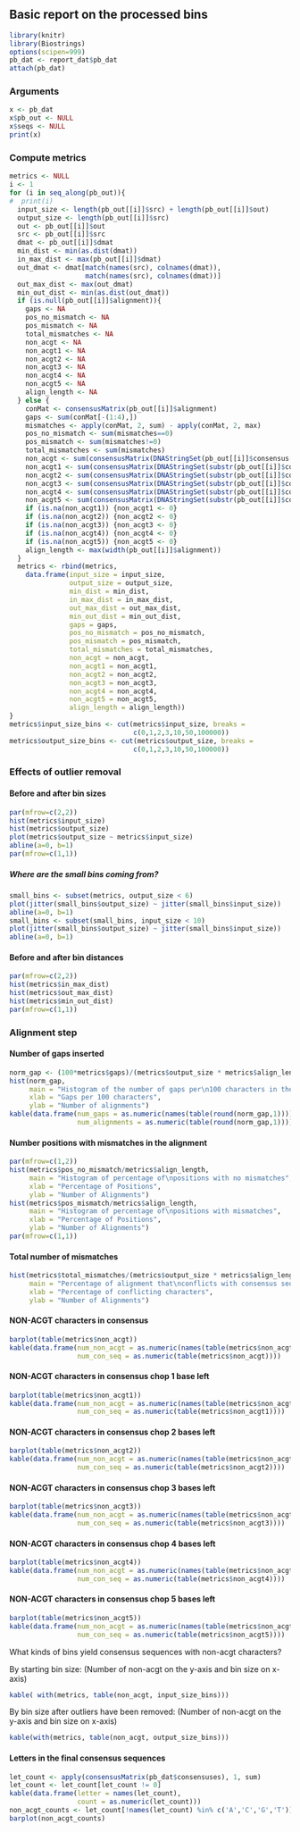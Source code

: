 ## Basic report on the processed bins

```r
library(knitr)
library(Biostrings)
options(scipen=999)
pb_dat <- report_dat$pb_dat
attach(pb_dat)
```

### Arguments

```r
x <- pb_dat
x$pb_out <- NULL
x$seqs <- NULL
print(x)
```

### Compute metrics

```r
metrics <- NULL
i <- 1
for (i in seq_along(pb_out)){
#  print(i)
  input_size <- length(pb_out[[i]]$src) + length(pb_out[[i]]$out)
  output_size <- length(pb_out[[i]]$src)
  out <- pb_out[[i]]$out
  src <- pb_out[[i]]$src
  dmat <- pb_out[[i]]$dmat
  min_dist <- min(as.dist(dmat))
  in_max_dist <- max(pb_out[[i]]$dmat)
  out_dmat <- dmat[match(names(src), colnames(dmat)), 
                   match(names(src), colnames(dmat))]
  out_max_dist <- max(out_dmat)
  min_out_dist <- min(as.dist(out_dmat))
  if (is.null(pb_out[[i]]$alignment)){
    gaps <- NA
    pos_no_mismatch <- NA
    pos_mismatch <- NA
    total_mismatches <- NA
    non_acgt <- NA
    non_acgt1 <- NA
    non_acgt2 <- NA
    non_acgt3 <- NA
    non_acgt4 <- NA
    non_acgt5 <- NA
    align_length <- NA
  } else {
    conMat <- consensusMatrix(pb_out[[i]]$alignment)
    gaps <- sum(conMat[-(1:4),])
    mismatches <- apply(conMat, 2, sum) - apply(conMat, 2, max)
    pos_no_mismatch <- sum(mismatches==0)
    pos_mismatch <- sum(mismatches!=0)
    total_mismatches <- sum(mismatches)
    non_acgt <- sum(consensusMatrix(DNAStringSet(pb_out[[i]]$consensus[[1]]))[-(1:4),])
    non_acgt1 <- sum(consensusMatrix(DNAStringSet(substr(pb_out[[i]]$consensus[[1]], 2, 10000)))[-(1:4),])
    non_acgt2 <- sum(consensusMatrix(DNAStringSet(substr(pb_out[[i]]$consensus[[1]], 3, 10000)))[-(1:4),])
    non_acgt3 <- sum(consensusMatrix(DNAStringSet(substr(pb_out[[i]]$consensus[[1]], 4, 10000)))[-(1:4),])
    non_acgt4 <- sum(consensusMatrix(DNAStringSet(substr(pb_out[[i]]$consensus[[1]], 5, 10000)))[-(1:4),])
    non_acgt5 <- sum(consensusMatrix(DNAStringSet(substr(pb_out[[i]]$consensus[[1]], 6, 10000)))[-(1:4),])
    if (is.na(non_acgt1)) {non_acgt1 <- 0}
    if (is.na(non_acgt2)) {non_acgt2 <- 0}
    if (is.na(non_acgt3)) {non_acgt3 <- 0}
    if (is.na(non_acgt4)) {non_acgt4 <- 0}
    if (is.na(non_acgt5)) {non_acgt5 <- 0}
    align_length <- max(width(pb_out[[i]]$alignment))
  }
  metrics <- rbind(metrics,
    data.frame(input_size = input_size,
               output_size = output_size,
               min_dist = min_dist,
               in_max_dist = in_max_dist,
               out_max_dist = out_max_dist,
               min_out_dist = min_out_dist,
               gaps = gaps,
               pos_no_mismatch = pos_no_mismatch,
               pos_mismatch = pos_mismatch,
               total_mismatches = total_mismatches,
               non_acgt = non_acgt,
               non_acgt1 = non_acgt1,
               non_acgt2 = non_acgt2,
               non_acgt3 = non_acgt3,
               non_acgt4 = non_acgt4,
               non_acgt5 = non_acgt5,
               align_length = align_length))
}
metrics$input_size_bins <- cut(metrics$input_size, breaks =
                               c(0,1,2,3,10,50,100000))
metrics$output_size_bins <- cut(metrics$output_size, breaks =
                               c(0,1,2,3,10,50,100000))
```

### Effects of outlier removal

#### Before and after bin sizes

```r
par(mfrow=c(2,2))
hist(metrics$input_size)
hist(metrics$output_size)
plot(metrics$output_size ~ metrics$input_size)
abline(a=0, b=1)
par(mfrow=c(1,1))
```

##### Where are the small bins coming from?

```r
small_bins <- subset(metrics, output_size < 6)
plot(jitter(small_bins$output_size) ~ jitter(small_bins$input_size))
abline(a=0, b=1)
small_bins <- subset(small_bins, input_size < 10)
plot(jitter(small_bins$output_size) ~ jitter(small_bins$input_size))
abline(a=0, b=1)
```

#### Before and after bin distances

```r
par(mfrow=c(2,2))
hist(metrics$in_max_dist)
hist(metrics$out_max_dist)
hist(metrics$min_out_dist)
par(mfrow=c(1,1))
```

### Alignment step

#### Number of gaps inserted

```r
norm_gap <- (100*metrics$gaps)/(metrics$output_size * metrics$align_length)
hist(norm_gap,
     main = "Histogram of the number of gaps per\n100 characters in the alignment",
     xlab = "Gaps per 100 characters",
     ylab = "Number of alignments")
kable(data.frame(num_gaps = as.numeric(names(table(round(norm_gap,1)))),
                 num_alignments = as.numeric(table(round(norm_gap,1)))))
```

#### Number positions with mismatches in the alignment

```r
par(mfrow=c(1,2))
hist(metrics$pos_no_mismatch/metrics$align_length,
     main = "Histogram of percentage of\npositions with no mismatches",
     xlab = "Percentage of Positions",
     ylab = "Number of Alignments")
hist(metrics$pos_mismatch/metrics$align_length,
     main = "Histogram of percentage of\npositions with mismatches",
     xlab = "Percentage of Positions",
     ylab = "Number of Alignments")
par(mfrow=c(1,1))
```

#### Total number of mismatches

```r
hist(metrics$total_mismatches/(metrics$output_size * metrics$align_length),
     main = "Percentage of alignment that\nconflicts with consensus sequence",
     xlab = "Percentage of conflicting characters",
     ylab = "Number of Alignments")
```

#### NON-ACGT characters in consensus

```r
barplot(table(metrics$non_acgt))
kable(data.frame(num_non_acgt = as.numeric(names(table(metrics$non_acgt))),
                 num_con_seq = as.numeric(table(metrics$non_acgt))))
```

#### NON-ACGT characters in consensus chop 1 base left

```r
barplot(table(metrics$non_acgt1))
kable(data.frame(num_non_acgt = as.numeric(names(table(metrics$non_acgt1))),
                 num_con_seq = as.numeric(table(metrics$non_acgt1))))
```

#### NON-ACGT characters in consensus chop 2 bases left

```r
barplot(table(metrics$non_acgt2))
kable(data.frame(num_non_acgt = as.numeric(names(table(metrics$non_acgt2))),
                 num_con_seq = as.numeric(table(metrics$non_acgt2))))
```

#### NON-ACGT characters in consensus chop 3 bases left

```r
barplot(table(metrics$non_acgt3))
kable(data.frame(num_non_acgt = as.numeric(names(table(metrics$non_acgt3))),
                 num_con_seq = as.numeric(table(metrics$non_acgt3))))
```

#### NON-ACGT characters in consensus chop 4 bases left

```r
barplot(table(metrics$non_acgt4))
kable(data.frame(num_non_acgt = as.numeric(names(table(metrics$non_acgt4))),
                 num_con_seq = as.numeric(table(metrics$non_acgt4))))
```

#### NON-ACGT characters in consensus chop 5 bases left

```r
barplot(table(metrics$non_acgt5))
kable(data.frame(num_non_acgt = as.numeric(names(table(metrics$non_acgt5))),
                 num_con_seq = as.numeric(table(metrics$non_acgt5))))
```

What kinds of bins yield consensus sequences with non-acgt characters?

By starting bin size: (Number of non-acgt on the y-axis and bin size on x-axis)
```r
kable( with(metrics, table(non_acgt, input_size_bins)))
```

By bin size after outliers have been removed: (Number of non-acgt on the y-axis and bin size on x-axis)
```r
kable(with(metrics, table(non_acgt, output_size_bins)))
```

#### Letters in the final consensus sequences
```r
let_count <- apply(consensusMatrix(pb_dat$consensuses), 1, sum)
let_count <- let_count[let_count != 0]
kable(data.frame(letter = names(let_count),
                 count = as.numeric(let_count)))
non_acgt_counts <- let_count[!names(let_count) %in% c('A','C','G','T')]
barplot(non_acgt_counts)
```
